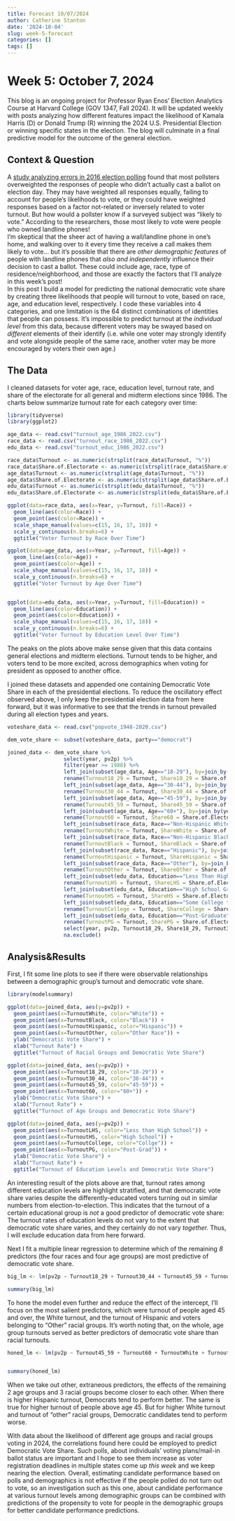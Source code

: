 ```yaml
---
title: Forecast 10/07/2024
author: Catherine Stanton
date: '2024-10-04'
slug: week-5-forecast
categories: []
tags: []
---
```


<h1>Week 5: October 7, 2024</h1>  
This blog is an ongoing project for Professor Ryan Enos' Election Analytics Course at Harvard College (GOV 1347, Fall 2024). It will be updated weekly with posts analyzing how different features impact the likelihood of Kamala Harris (D) or Donald Trump (R) winning the 2024 U.S. Presidential Election or winning specific states in the election. The blog will culminate in a final predictive model for the outcome of the general election.

<h2>Context & Question</h2>
A [study analyzing errors in 2016 election polling](https://digitalcommons.unl.edu/sociologyfacpub/543/) found that most pollsters overweighted the responses of people who didn't actually cast a ballot on election day. They may have weighted all responses equally, failing to account for people's likelihoods to vote, or they could have weighted responses based on a factor not-related or inversely related to voter turnout. But how would a pollster know if a surveyed subject was "likely to vote." According to the researchers, those most likely to vote were people who owned landline phones!  
I'm skeptical that the sheer act of having a wall/landline phone in one's home, and walking over to it every time they receive a call makes them likely to vote... but it's possible that there are *other demographic features* of people with landline phones that *also and independently* influence their decision to cast a ballot. These could include age, race, type of residence/neighborhood, and those are exactly the factors that I'll analyze in this week's post!  
In this post I build a model for predicting the national democratic vote share by creating three likelihoods that people will turnout to vote, based on race, age, and education level, respectively. I code these variables into 4 categories, and one limitation is the 64 distinct combinations of identities that people can possess. It's impossible to predict turnout at the *individual level* from this data, because different voters may be swayed based on *different* elements of their identify (i.e. while one voter may strongly identify and vote alongside people of the same race, another voter may be more encouraged by voters their own age.)

<h2>The Data</h2>
I cleaned datasets for voter age, race, education level, turnout rate, and share of the electorate for all general and midterm elections since 1986. The charts below summarize turnout rate for each category over time:

```r
library(tidyverse)
library(ggplot2)

age_data <- read.csv("turnout_age_1986_2022.csv")
race_data <- read.csv("turnout_race_1986_2022.csv")
edu_data <- read.csv("turnout_educ_1986_2022.csv")

race_data$Turnout <- as.numeric(strsplit(race_data$Turnout, "%"))
race_data$Share.of.Electorate <- as.numeric(strsplit(race_data$Share.of.Electorate, "%"))
age_data$Turnout <- as.numeric(strsplit(age_data$Turnout, "%"))
age_data$Share.of.Electorate <- as.numeric(strsplit(age_data$Share.of.Electorate, "%"))
edu_data$Turnout <- as.numeric(strsplit(edu_data$Turnout, "%"))
edu_data$Share.of.Electorate <- as.numeric(strsplit(edu_data$Share.of.Electorate, "%"))
```

```r
ggplot(data=race_data, aes(x=Year, y=Turnout, fill=Race)) +
  geom_line(aes(color=Race)) +
  geom_point(aes(color=Race)) +
  scale_shape_manual(values=c(15, 16, 17, 18)) +
  scale_y_continuous(n.breaks=6) + 
  ggtitle("Voter Turnout by Race Over Time")

ggplot(data=age_data, aes(x=Year, y=Turnout, fill=Age)) +
  geom_line(aes(color=Age)) +
  geom_point(aes(color=Age)) +
  scale_shape_manual(values=c(15, 16, 17, 18)) +
  scale_y_continuous(n.breaks=6) +
  ggtitle("Voter Turnout by Age Over Time")


ggplot(data=edu_data, aes(x=Year, y=Turnout, fill=Education)) +
  geom_line(aes(color=Education)) +
  geom_point(aes(color=Education)) +
  scale_shape_manual(values=c(15, 16, 17, 18)) +
  scale_y_continuous(n.breaks=6) +
  ggtitle("Voter Turnout by Education Level Over Time")
```

The peaks on the plots above make sense given that this data contains general elections and midterm elections. Turnout tends to be higher, and voters tend to be more excited, across demographics when voting for president as opposed to another office.

I joined these datasets and appended one containing Democratic Vote Share in each of the presidential elections. To reduce the oscillatory effect observed above, I only keep the presidential election data from here forward, but it was informative to see that the trends in turnout prevailed during all election types and years.

```r
voteshare_data <- read.csv("popvote_1948-2020.csv")

dem_vote_share <- subset(voteshare_data, party=="democrat")

joined_data <- dem_vote_share %>%
                  select(year, pv2p) %>%
                  filter(year >= 1988) %>%
                  left_join(subset(age_data, Age=="18-29"), by=join_by(year==Year), copy=TRUE) %>%
                  rename(Turnout18_29 = Turnout, Share18_29 = Share.of.Electorate) %>%
                  left_join(subset(age_data, Age=="30-44"), by=join_by(year==Year), copy=TRUE) %>%
                  rename(Turnout30_44 = Turnout, Share30_44 = Share.of.Electorate) %>%
                  left_join(subset(age_data, Age=="45-59"), by=join_by(year==Year), copy=TRUE) %>%
                  rename(Turnout45_59 = Turnout, Share45_59 = Share.of.Electorate) %>%
                  left_join(subset(age_data, Age=="60+"), by=join_by(year==Year), copy=TRUE) %>%
                  rename(Turnout60 = Turnout, Share60 = Share.of.Electorate) %>%
                  left_join(subset(race_data, Race=="Non-Hispanic White"), by=join_by(year==Year), copy=TRUE) %>%
                  rename(TurnoutWhite = Turnout, ShareWhite = Share.of.Electorate) %>%
                  left_join(subset(race_data, Race=="Non-Hispanic Black"), by=join_by(year==Year), copy=TRUE) %>%
                  rename(TurnoutBlack = Turnout, ShareBlack = Share.of.Electorate) %>%
                  left_join(subset(race_data, Race=="Hispanic"), by=join_by(year==Year), copy=TRUE) %>%
                  rename(TurnoutHispanic = Turnout, ShareHispanic = Share.of.Electorate) %>%
                  left_join(subset(race_data, Race=="Other"), by=join_by(year==Year), copy=TRUE) %>%
                  rename(TurnoutOther = Turnout, ShareOther = Share.of.Electorate) %>%
                  left_join(subset(edu_data, Education=="Less Than High School"), by=join_by(year==Year), copy=TRUE) %>%
                  rename(TurnoutLHS = Turnout, ShareLHS = Share.of.Electorate) %>%
                  left_join(subset(edu_data, Education=="High School Grad"), by=join_by(year==Year), copy=TRUE) %>%
                  rename(TurnoutHS = Turnout, ShareHS = Share.of.Electorate) %>%
                  left_join(subset(edu_data, Education=="Some College to College Grad"), by=join_by(year==Year), copy=TRUE) %>%
                  rename(TurnoutCollege = Turnout, ShareCollege = Share.of.Electorate) %>%
                  left_join(subset(edu_data, Education=="Post-Graduate"), by=join_by(year==Year), copy=TRUE) %>%
                  rename(TurnoutPG = Turnout, SharePG = Share.of.Electorate) %>%
                  select(year, pv2p, Turnout18_29, Share18_29, Turnout30_44, Share30_44, Turnout45_59, Share45_59, Turnout60, Share60, TurnoutWhite, ShareWhite, TurnoutBlack, ShareBlack, TurnoutHispanic, ShareHispanic, TurnoutOther, ShareOther, TurnoutLHS, ShareLHS, TurnoutHS, ShareHS, TurnoutCollege, ShareCollege, TurnoutPG, SharePG) %>%
                  na.exclude()
```


<h2>Analysis&Results</h2>
First, I fit some line plots to see if there were observable relationships between a demographic group's turnout and democratic vote share.

```r
library(modelsummary)

ggplot(data=joined_data, aes(y=pv2p)) +
  geom_point(aes(x=TurnoutWhite, color="White")) +
  geom_point(aes(x=TurnoutBlack, color="Black")) +
  geom_point(aes(x=TurnoutHispanic, color="Hispanic")) +
  geom_point(aes(x=TurnoutOther, color="Other Race")) +
  ylab("Democratic Vote Share") +
  xlab("Turnout Rate") +
  ggtitle("Turnout of Racial Groups and Democratic Vote Share")

ggplot(data=joined_data, aes(y=pv2p)) +
  geom_point(aes(x=Turnout18_29, color="18-29")) + 
  geom_point(aes(x=Turnout30_44, color="30-44")) +
  geom_point(aes(x=Turnout45_59, color="45-59")) + 
  geom_point(aes(x=Turnout60, color="60+")) +
  ylab("Democratic Vote Share") +
  xlab("Turnout Rate") +
  ggtitle("Turnout of Age Groups and Democratic Vote Share")

ggplot(data=joined_data, aes(y=pv2p)) +
  geom_point(aes(x=TurnoutLHS, color="Less than High School")) + 
  geom_point(aes(x=TurnoutHS, color="High School")) +
  geom_point(aes(x=TurnoutCollege, color="Collge")) + 
  geom_point(aes(x=TurnoutPG, color="Post-Grad")) +
  ylab("Democratic Vote Share") +
  xlab("Turnout Rate") +
  ggtitle("Turnout of Education Levels and Democratic Vote Share")
```

An interesting result of the plots above are that, turnout rates among different education levels are highlight stratified, and that democratic vote share varies despite the differently-educated voters turning out in similar numbers from election-to-election. This indicates that the turnout of a certain educational group is *not* a good predictor of democratic vote share: The turnout rates of education levels do not vary to the extent that democratic vote share varies, and they certainly do not vary *together.* Thus, I will exclude education data from here forward.

Next I fit a multiple linear regression to determine which of the remaining *8* predictors (the four races and four age groups) are most predictive of democratic vote share.

```r
big_lm <- lm(pv2p ~ Turnout18_29 + Turnout30_44 + Turnout45_59 + Turnout60 + TurnoutWhite + TurnoutBlack + TurnoutHispanic + TurnoutOther, data=joined_data)

summary(big_lm)
```

To hone the model even further and reduce the effect of the intercept, I'll focus on the most salient predictors, which were turnout of people aged 45 and over, the White turnout, and the turnout of Hispanic and voters belonging to "Other" racial groups. It's worth noting that, on the whole, age group turnouts served as better predictors of democratic vote share than racial turnouts.


```r
honed_lm <- lm(pv2p ~ Turnout45_59 + Turnout60 + TurnoutWhite + TurnoutHispanic + TurnoutOther, data=joined_data)


summary(honed_lm)
```

When we take out other, extraneous predictors, the effects of the remaining 2 age groups and 3 racial groups become closer to each other. When there is higher Hispanic turnout, Democrats tend to perform better. The same is true for higher turnout of people above age 45. But for higher White turnout and turnout of "other" racial groups, Democratic candidates tend to perform worse.

With data about the likelihood of different age groups and racial groups voting in 2024, the correlations found here could be employed to predict Democratic Vote Share. Such polls, about individuals' voting plans/mail-in ballot status are important and I hope to see them increase as voter registration deadlines in multiple states come up *this week* and we keep nearing the election. Overall, estimating candidate performance based on polls and demographics is not effective if the people polled do not turn out to vote, so an investigation such as this one, about candidate performance at various turnout levels among demographic groups can be combined with predictions of the propensity to vote for people in the demographic groups for better candidate performance predictions.
 